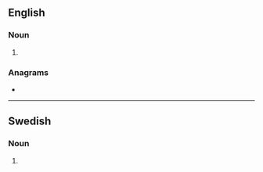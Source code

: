 ==English==

===Noun===
{{head|en|noun plural form}}

# {{plural of|dike|lang=en}}

===Anagrams===
* {{anagrams|en|siked|skied}}

----

==Swedish==

===Noun===
{{head|sv|noun form}}

# {{sv-noun-form-indef-gen|dike}}